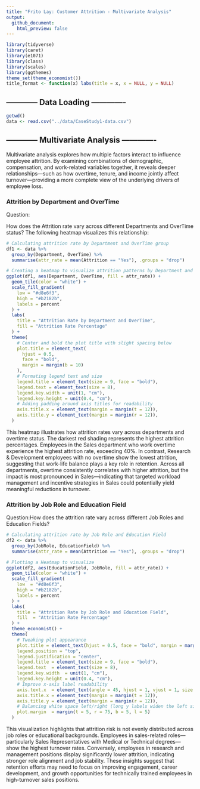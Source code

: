 ```yaml
---
title: "Frito Lay: Customer Attrition - Multivariate Analysis"
output: 
  github_document:
    html_preview: false
---
```


```r
library(tidyverse)
library(caret)
library(e1071)
library(class)
library(scales)
library(ggthemes)
theme_set(theme_economist())
title_format <- function(x) labs(title = x, x = NULL, y = NULL)
```

## ------------ Data Loading -------------
```r
getwd()
data <- read.csv("../data/CaseStudy1-data.csv")
```

## ------------ Multivariate Analysis -------------

Multivariate analysis explores how multiple factors interact to influence employee attrition. By examining combinations of demographic, compensation, and work-related variables together, it reveals deeper relationships—such as how overtime, tenure, and income jointly affect turnover—providing a more complete view of the underlying drivers of employee loss.

### Attrition by Department and OverTime

Question:

How does the Attrition rate vary across different Departments and OverTime status? The following heatmap visualizes this relationship:

```r
# Calculating attrition rate by Department and OverTime group
df1 <- data %>%
  group_by(Department, OverTime) %>%
  summarise(attr_rate = mean(Attrition == "Yes"), .groups = "drop")

# Creating a heatmap to visualize attrition patterns by Department and OverTime
ggplot(df1, aes(Department, OverTime, fill = attr_rate)) +
  geom_tile(color = "white") +  
  scale_fill_gradient(
    low = "#d8e6f3", 
    high = "#b2182b", 
    labels = percent  
  ) +
  labs(
    title = "Attrition Rate by Department and OverTime",
    fill = "Attrition Rate Percentage"
  ) +
  theme(
    # Center and bold the plot title with slight spacing below
    plot.title = element_text(
      hjust = 0.5,
      face = "bold", 
      margin = margin(b = 10)
    ),
    # Formating legend text and size
    legend.title = element_text(size = 9, face = "bold"),
    legend.text = element_text(size = 8),
    legend.key.width = unit(1, "cm"),
    legend.key.height = unit(0.4, "cm"),
    # Adding padding around axis titles for readability
    axis.title.x = element_text(margin = margin(t = 12)),
    axis.title.y = element_text(margin = margin(r = 12)),
  )

```

This heatmap illustrates how attrition rates vary across departments and overtime status. The darkest red shading represents the highest attrition percentages. Employees in the Sales department who work overtime experience the highest attrition rate, exceeding 40%. In contrast, Research & Development employees with no overtime show the lowest attrition, suggesting that work-life balance plays a key role in retention. Across all departments, overtime consistently correlates with higher attrition, but the impact is most pronounced in Sales—indicating that targeted workload management and incentive strategies in Sales could potentially yield meaningful reductions in turnover.


### Attrition by Job Role and Education Field

Question:How does the attrition rate vary across different Job Roles and Education Fields?

```r
# Calculating attrition rate by Job Role and Education Field
df2 <- data %>%
  group_by(JobRole, EducationField) %>%
  summarise(attr_rate = mean(Attrition == "Yes"), .groups = "drop")

# Plotting a Heatmap to visualize 
ggplot(df2, aes(EducationField, JobRole, fill = attr_rate)) +
  geom_tile(color = "white") +   
  scale_fill_gradient(
    low  = "#d8e6f3",            
    high = "#b2182b",            
    labels = percent             
  ) +
  labs(
    title = "Attrition Rate by Job Role and Education Field",
    fill  = "Attrition Rate Percentage"
  ) +
  theme_economist() +
  theme(
    # Tweaking plot appearance
    plot.title = element_text(hjust = 0.5, face = "bold", margin = margin(b = 10)),
    legend.position = "top",
    legend.justification = "center",
    legend.title = element_text(size = 9, face = "bold"),
    legend.text  = element_text(size = 8),
    legend.key.width  = unit(1, "cm"),
    legend.key.height = unit(0.4, "cm"),
    # Improve x-axis label readability
    axis.text.x  = element_text(angle = 45, hjust = 1, vjust = 1, size = 9),
    axis.title.x = element_text(margin = margin(t = 12)),
    axis.title.y = element_text(margin = margin(r = 12)),
    # Balancing white space left/right (long y labels widen the left side)
    plot.margin  = margin(t = 5, r = 75, b = 5, l = 5)
  )

```

This visualization highlights that attrition risk is not evenly distributed across job roles or educational backgrounds. Employees in sales-related roles—particularly Sales Representatives with Medical or Technical degrees—show the highest turnover rates. Conversely, employees in research and management positions display significantly lower attrition, indicating stronger role alignment and job stability. These insights suggest that retention efforts may need to focus on improving engagement, career development, and growth opportunities for technically trained employees in high-turnover sales positions.
